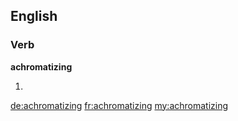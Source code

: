==English==

===Verb===
'''achromatizing'''

# {{present participle of|[[achromatize]]}}

[[de:achromatizing]]
[[fr:achromatizing]]
[[my:achromatizing]]